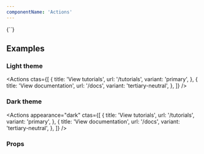 ```yaml
---
componentName: 'Actions'
---
```


<LiveComponent>
  {`<Actions
  ctas={[
    {
      title: 'View tutorials',
      url: '/tutorials',
      variant: 'primary'
    },
    {
      title: 'View documentation',
      url: '/docs',
      variant: 'tertiary-neutral'
    }
  ]}
/>`}
</LiveComponent>

## Examples

<h3 className="g-type-label" style={{ color: 'var(--gray-3)' }}>
  Light theme
</h3>

<div style={{padding: "24px", border: "1px solid var(--gray-6)"}}>

<Actions
  ctas={[
    {
      title: 'View tutorials',
      url: '/tutorials',
      variant: 'primary',
    },
    {
      title: 'View documentation',
      url: '/docs',
      variant: 'tertiary-neutral',
    },
  ]}
/>

</div>

<h3 className="g-type-label" style={{ color: 'var(--gray-3)' }}>
  Dark theme
</h3>

<div style={{padding: "24px", background: "black"}}>

<Actions
  appearance="dark"
  ctas={[
    {
      title: 'View tutorials',
      url: '/tutorials',
      variant: 'primary',
    },
    {
      title: 'View documentation',
      url: '/docs',
      variant: 'tertiary-neutral',
    },
  ]}
/>

</div>

### Props

<PropsTable props={componentProps} />
